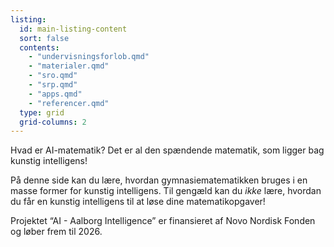```yaml
---
listing:
  id: main-listing-content
  sort: false
  contents:
    - "undervisningsforlob.qmd"
    - "materialer.qmd"
    - "sro.qmd"
    - "srp.qmd"
    - "apps.qmd"
    - "referencer.qmd"
  type: grid
  grid-columns: 2
---
```



Hvad er AI-matematik? Det er al den spændende matematik, som ligger bag
kunstig intelligens!

På denne side kan du lære, hvordan gymnasiematematikken bruges i en
masse former for kunstig intelligens. Til gengæld kan du *ikke* lære,
hvordan du får en kunstig intelligens til at løse dine
matematikopgaver!


::: {#main-listing-content}
:::

Projektet "AI - Aalborg Intelligence" er finansieret af Novo Nordisk Fonden og løber frem til 2026.


